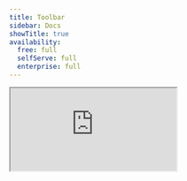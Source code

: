 ```yaml
---
title: Toolbar
sidebar: Docs
showTitle: true
availability:
  free: full
  selfServe: full
  enterprise: full
---
```


<iframe
    src="https://www.youtube-nocookie.com/embed/2jQco8hEvTI?start=250"
    className="rounded shadow-xl"
/>

> **Note:** The PostHog toolbar is only available for the [JavaScript web SDK](/docs/libraries/js).

The toolbar is like "Inspect Element" for PostHog features and data. 

When enabled, the toolbar appears as an overlay **on your product or website** – it's not visible to your users. 

With it, you can interact with elements to [create actions](/tutorials/how-to-capture-events-the-easy-way), visualize heatmaps, override feature flags, and more.

## How to launch the toolbar

1. In your PostHog instance, go to [Launch Toolbar](https://app.posthog.com/toolbar) in the left-hand menu
2. Add the URLs you wish to enable the toolbar for. Only you will be able to see it – not your users.
3. Click **Save** and then **Launch**.    
4. A new window will open with toolbar on your website. Click on the toolbar to interact with it.

<ProductVideo
    videoLight = {setupLight}
    videoDark = {setupDark}
    alt="How to setup the PostHog toolbar" 
    classes = {"rounded"}
/>

## Creating actions using the toolbar

The toolbar enables you to easily create [actions](/docs/data/actions) by clicking elements directly on your website. 

To do this, click on the 🔍 Inspect button on the toolbar. This will add a blue overlay to your website. Then, if you click on an element, you will be shown the option to create an action from it.

<ProductVideo
    videoLight = {createNewActionLight}
    videoDark = {createNewActionDark}
    alt="How to create a new action using the toolbar" 
    classes = {"rounded"}
/>

You can also create a more advanced action using the following additional options:

### 1. Add another element

If you want your action to cover more than one element, you can click **Add another element** right above **Create Action**. 

This is an `OR` operation, meaning that the action will be recorded if either Element A _or_ Element B are clicked. 

This is useful if you have various buttons that take you to the same page, for instance, and only care that the user clicks one of them. A common use case for this is leveraging the action as a [funnel step](/docs/user-guides/funnels). 

### 2. Element filters

These are used by PostHog to find the specific element you're creating the action for. 

- **Link target:** Where a click on the element leads to (if available).

- **Text:** Inner text of the element (if available).

- **Page URL:** If you have the same element at the same position in various pages (e.g. navbar elements), the default action will capture them all. To prevent this, you can set an exact URL or specify a pattern for pages where this exact action should be recorded.

- **Selector:** Path to the element on the page. If you're not happy with the selector PostHog is using automatically, you could, for example, select elements based on their `id` or `data-attr`. You can type a selector into the "Selector" field in the action creation modal to do this.

<ProductVideo
    videoLight = {typeItLight}
    videoDark = {typeItDark}
    alt="The create action modal showing the selector text box being used to edit the selector" 
    classes = {"rounded"}
/>

Or in the same modal, click **Edit the selector** to use our element picker to build the selector you want.

<ProductVideo
    videoLight = {toolbarSelectEditLight}
    videoDark = {toolbarSelectEditDark}
    alt="The selector modal being used to discover the more meaningful selector" 
    classes = {"rounded"}
/>

## Viewing your existing actions

You can view your existing actions on your page by clicking the **Actions** button on the Toolbar. This highlights elements associated with an action and is a useful way to check that elements are associated correctly.

By clicking on a specific element, you can update or delete the action.

The number in the green box on the top left of the element is the **action's index** in your list of actions (and **does not** represent how many times that action was triggered). 

The number in the yellow box next to the "Actions" button in the toolbar represents the total number of actions you have created.

<ProductScreenshot
    imageLight = {toolbarViewActionsLight}
    imageDark = {toolbarViewActionsDark}
    alt="Viewing actions in the toolbar]" 
    classes = {"rounded"}
/>

## Override feature flags using the toolbar

The toolbar enables you to test your feature flags. 

You can enable, disable, or override your feature flags, and then view how your website or app changes with the new feature flags values.

To do this, click on the **Feature Flags** button in the toolbar, search for any feature flag, and click on the toggles to change its value. 

This will only affect *your browser*, not other users or your flags evaluated on the backend. You may also need to refresh the page to see how your change affect your website. 

<ProductVideo
    videoLight = {toolbarFeatureFlagsLight}
    videoDark = {toolbarFeatureFlagsDark}
    alt="How to override feature flags using the toolbar" 
    classes = {"rounded"}
/>

## Troubleshooting and FAQ

### Toolbar not loading or displaying

When launched, the toolbar injects an API token in the format `#__posthog=JSON` in your site's URL, like this: `http://mysite.com/#__posthog=JSON`.

The toolbar won't load if you have a frontend that overrides the injected API token (the information after the #) before the `posthog-js` library (or snippet) loads and has a chance to read the API token.

To solve this, retrieve the `__posthog` JSON from the URL before it is overridden and call `posthog.loadToolbar(JSON)` in your code:

```js-web
const toolbarJSON = new URLSearchParams(window.location.hash.substring(1)).get('__posthog')
if (toolbarJSON) {
    posthog.loadToolbar(JSON.parse(toolbarJSON))
}
```

### Toolbar authentication issue (with reverse proxy)

If you are having issues authenticating your toolbar and are using a [reverse proxy](/docs/advanced/proxy), be sure to pass the proper `ui_host` config parameter when initializing (like `ui_host: 'https://us.posthog.com'`). This ensures PostHog makes the authentication request to the correct host.

### Toolbar not working with older Nuxt versions

This is fixed in recent version of Nuxt (tested on ^3.16.2).

The PostHog toolbar currently doesn't work for Nuxt users because Nuxt overrides the URL of our static asset URL from `https://app-static-prod.posthog.com` to `https:/app-static-prod.posthog.com`, removing the second `/`. If you have a solution, [please let us know](https://app.posthog.com/home#supportModal=feedback%3A).

### Toolbar non-functional on Wordpress website

Some Wordpress plugins, notably WPCodebox, rewrite the CSS of our toolbar. If you're running PostHog on a Wordpress website and run into issues with formatting in the toolbar, it's possible a plugin is to blame.

### Toolbar disppearing on transition with Astro

[Astro](/tutorials/astro-analytics) with [view transitions enabled](https://docs.astro.build/en/guides/view-transitions/) can cause the toolbar to disappear on transition. To prevent this, you can: 

1. Retrieve the `__posthog` JSON from the URL on `astro:page-load`.
2. Prevent the toolbar from loading on `astro:before-swap`.
3. Load the toolbar from JSON on `astro:after-swap`.

```html
<script>
    document.addEventListener('astro:page-load', () => {
        if (!window.posthog) {
            // Initialize PostHog here...
        }
        var toolbarJSON = new URLSearchParams(window.location.hash.substring(1)).get('__posthog');
        if (toolbarJSON) {
            window.toolbarJSON = toolbarJSON;
        }
    }, { once: true });

    document.addEventListener('astro:before-swap', ev => {
        window._postHogToolbarLoaded = false;
    });

    document.addEventListener('astro:after-swap', () => {
        if (window.toolbarJSON) {
            window.posthog.loadToolbar(JSON.parse(window.toolbarJSON));
        }
    });
</script>
```
